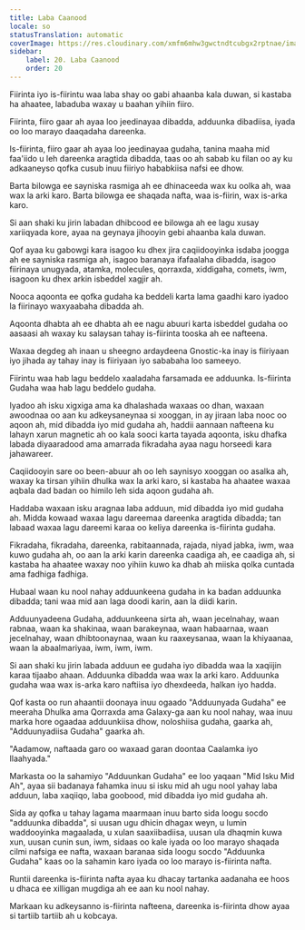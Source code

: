 ```yaml
---
title: Laba Caanood
locale: so
statusTranslation: automatic
coverImage: https://res.cloudinary.com/xmfm6mhw3gwctndtcubgx2rptnae/image/upload/v1740468922/small_cover_tratado_de_psicologia_revolucionaria_a4c0dca4e0.webp
sidebar:
    label: 20. Laba Caanood
    order: 20
---
```

Fiirinta iyo is-fiirintu waa laba shay oo gabi ahaanba kala duwan, si kastaba ha ahaatee, labaduba waxay u baahan yihiin fiiro.

Fiirinta, fiiro gaar ah ayaa loo jeedinayaa dibadda, adduunka dibadiisa, iyada oo loo marayo daaqadaha dareenka.

Is-fiirinta, fiiro gaar ah ayaa loo jeedinayaa gudaha, tanina maaha mid faa'iido u leh dareenka aragtida dibadda, taas oo ah sabab ku filan oo ay ku adkaaneyso qofka cusub inuu fiiriyo hababkiisa nafsi ee dhow.

Barta bilowga ee sayniska rasmiga ah ee dhinaceeda wax ku oolka ah, waa wax la arki karo. Barta bilowga ee shaqada nafta, waa is-fiirin, wax is-arka karo.

Si aan shaki ku jirin labadan dhibcood ee bilowga ah ee lagu xusay xariiqyada kore, ayaa na geynaya jihooyin gebi ahaanba kala duwan.

Qof ayaa ku gabowgi kara isagoo ku dhex jira caqiidooyinka isdaba joogga ah ee sayniska rasmiga ah, isagoo baranaya ifafaalaha dibadda, isagoo fiirinaya unugyada, atamka, molecules, qorraxda, xiddigaha, comets, iwm, isagoon ku dhex arkin isbeddel xagjir ah.

Nooca aqoonta ee qofka gudaha ka beddeli karta lama gaadhi karo iyadoo la fiirinayo waxyaabaha dibadda ah.

Aqoonta dhabta ah ee dhabta ah ee nagu abuuri karta isbeddel gudaha oo aasaasi ah waxay ku salaysan tahay is-fiirinta tooska ah ee nafteena.

Waxaa degdeg ah inaan u sheegno ardaydeena Gnostic-ka inay is fiiriyaan iyo jihada ay tahay inay is fiiriyaan iyo sababaha loo sameeyo.

Fiirintu waa hab lagu beddelo xaaladaha farsamada ee adduunka. Is-fiirinta Gudaha waa hab lagu beddelo gudaha.

Iyadoo ah isku xigxiga ama ka dhalashada waxaas oo dhan, waxaan awoodnaa oo aan ku adkeysaneynaa si xooggan, in ay jiraan laba nooc oo aqoon ah, mid dibadda iyo mid gudaha ah, haddii aannaan nafteena ku lahayn xarun magnetic ah oo kala sooci karta tayada aqoonta, isku dhafka labada diyaaradood ama amarrada fikradaha ayaa nagu horseedi kara jahawareer.

Caqiidooyin sare oo been-abuur ah oo leh saynisyo xooggan oo asalka ah, waxay ka tirsan yihiin dhulka wax la arki karo, si kastaba ha ahaatee waxaa aqbala dad badan oo himilo leh sida aqoon gudaha ah.

Haddaba waxaan isku aragnaa laba adduun, mid dibadda iyo mid gudaha ah. Midda kowaad waxaa lagu dareemaa dareenka aragtida dibadda; tan labaad waxaa lagu dareemi karaa oo keliya dareenka is-fiirinta gudaha.

Fikradaha, fikradaha, dareenka, rabitaannada, rajada, niyad jabka, iwm, waa kuwo gudaha ah, oo aan la arki karin dareenka caadiga ah, ee caadiga ah, si kastaba ha ahaatee waxay noo yihiin kuwo ka dhab ah miiska qolka cuntada ama fadhiga fadhiga.

Hubaal waan ku nool nahay adduunkeena gudaha in ka badan adduunka dibadda; tani waa mid aan laga doodi karin, aan la diidi karin.

Adduunyadeena Gudaha, adduunkeena sirta ah, waan jecelnahay, waan rabnaa, waan ka shakinaa, waan barakeynaa, waan habaarnaa, waan jecelnahay, waan dhibtoonaynaa, waan ku raaxeysanaa, waan la khiyaanaa, waan la abaalmariyaa, iwm, iwm, iwm.

Si aan shaki ku jirin labada adduun ee gudaha iyo dibadda waa la xaqiijin karaa tijaabo ahaan. Adduunka dibadda waa wax la arki karo. Adduunka gudaha waa wax is-arka karo naftiisa iyo dhexdeeda, halkan iyo hadda.

Qof kasta oo run ahaantii doonaya inuu ogaado "Adduunyada Gudaha" ee meeraha Dhulka ama Qorraxda ama Galaxy-ga aan ku nool nahay, waa inuu marka hore ogaadaa adduunkiisa dhow, noloshiisa gudaha, gaarka ah, "Adduunyadiisa Gudaha" gaarka ah.

"Aadamow, naftaada garo oo waxaad garan doontaa Caalamka iyo Ilaahyada."

Markasta oo la sahamiyo "Adduunkan Gudaha" ee loo yaqaan "Mid Isku Mid Ah", ayaa sii badanaya fahamka inuu si isku mid ah ugu nool yahay laba adduun, laba xaqiiqo, laba goobood, mid dibadda iyo mid gudaha ah.

Sida ay qofka u tahay lagama maarmaan inuu barto sida loogu socdo "adduunka dibadda", si uusan ugu dhicin dhagax weyn, u lumin waddooyinka magaalada, u xulan saaxiibadiisa, uusan ula dhaqmin kuwa xun, uusan cunin sun, iwm, sidaas oo kale iyada oo loo marayo shaqada cilmi nafsiga ee nafta, waxaan baranaa sida loogu socdo "Adduunka Gudaha" kaas oo la sahamin karo iyada oo loo marayo is-fiirinta nafta.

Runtii dareenka is-fiirinta nafta ayaa ku dhacay tartanka aadanaha ee hoos u dhaca ee xilligan mugdiga ah ee aan ku nool nahay.

Markaan ku adkeysanno is-fiirinta nafteena, dareenka is-fiirinta dhow ayaa si tartiib tartiib ah u kobcaya.

